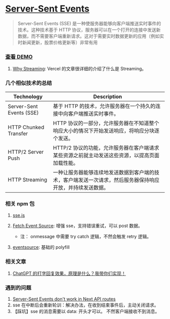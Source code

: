 # [Server-Sent Events](https://developer.mozilla.org/zh-CN/docs/Web/API/Server-sent_events/Using_server-sent_events)

> Server-Sent Events (SSE) 是一种使服务器能够向客户端推送实时事件的技术。这种技术基于 HTTP 协议，服务器可以在一个打开的连接中发送新数据，而不需要客户端重新请求。这对于需要实时数据更新的应用（例如实时新闻更新，股票价格更新等）非常有用

### [查看 DEMO](/demo/sse)

1. [Why Streaming](https://sdk.vercel.ai/docs/concepts/streaming): Vercel 的文章很详细的介绍了什么是 Streaming。

### 几个相似技术的总结

| Technology               | Description                                                                                                |
| ------------------------ | ---------------------------------------------------------------------------------------------------------- |
| Server-Sent Events (SSE) | 基于 HTTP 的技术，允许服务器在一个持久的连接中向客户端推送实时事件。                                       |
| HTTP Chunked Transfer    | HTTP 协议的一部分，允许服务器在不知道整个响应大小的情况下开始发送响应，将响应分块逐个发送。                |
| HTTP/2 Server Push       | HTTP/2 协议的功能，允许服务器在客户端请求某些资源之前就主动发送这些资源，以提高页面加载性能。              |
| HTTP Streaming           | 一种让服务器能够连续地发送数据到客户端的技术，客户端发送一次请求，然后服务器保持响应开放，并持续发送数据。 |

### 相关 npm 包

1. [sse.js](https://github.com/mpetazzoni/sse.js)
2. [Fetch Event Source](https://github.com/Azure/fetch-event-source): 增强 sse，支持错误重试，可以 post 数据。 <Badge github="https://github.com/Azure/fetch-event-source"/>

   - 注： onmessage 中需要 try catch 逻辑，不然会触发 retry 逻辑。

3. [eventsource](https://www.npmjs.com/package/eventsource): 基础的 polyfill <Badge npm="eventsource" github="https://github.com/EventSource/eventsource" />

### 相关文章

1. [ChatGPT 的打字回复效果，原理是什么？我带你们实现！](https://mp.weixin.qq.com/s/4lVYGfq26ckpDds297XxXg)

### 遇到的问题

1. [Server-Sent Events don't work in Next API routes](https://github.com/vercel/next.js/issues/9965)
2. sse 在中断后会重新轮训：解决办法，在收到结束事件后，主动关闭请求。
3. 【踩坑】sse 的消息需要以 data: 开头才可以。 不然客户端接收不到消息。

